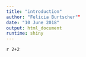```yaml
---
title: "introduction"
author: "Felicia Burtscher""
date: "10 June 2018"
output: html_document
runtime: shiny
---
```


`r 2+2`

